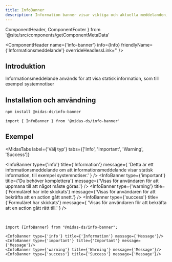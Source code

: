 ```yaml
---
title: InfoBanner
description: Information banner visar viktiga och aktuella meddelanden, som till exempel systemnotiser.
---
```


  ComponentHeader,
  ComponentFooter
} from '@site/src/components/getComponentMetaData'

<ComponentHeader
  name={'info-banner'}
  info={Info}
  friendlyName={'Informationsmeddelande'}
  overrideHeadlessLink=''
/>

## Introduktion

Informationsmeddelande används för att visa statisk information, som till exempel systemnotiser

## Installation och användning

```bash npm2yarn
npm install @midas-ds/info-banner
```

```tsx
import { InfoBanner } from '@midas-ds/info-banner'
```

## Exempel

<MidasTabs
  label={'Välj typ'}
  tabs={['Info', 'Important', 'Warning', 'Success']}
>
  <InfoBanner
    type={'info'}
    title={'Information'}
    message={
      'Detta är ett informationsmeddelande om att informationsmeddelande visar statisk information, till exempel systemnotiser.'
    }
  />
  <InfoBanner
    type={'important'}
    title={'Du behöver komplettera'}
    message={'Visas för användaren för att uppmana till att något måste göras.'}
  />
  <InfoBanner
    type={'warning'}
    title={'Formuläret har inte skickats'}
    message={'Visas för användaren för att bekräfta att en action gått snett.'}
  />
  <InfoBanner
    type={'success'}
    title={'Formuläret har skickats'}
    message={
      'Visas för användaren för att bekräfta att en action gått rätt till.'
    }
  />
</MidasTabs>

<br />

```tsx
import {InfoBanner} from "@midas-ds/info-banner";

<InfoBanner type={'info'} title={'Information'} message={'Message'}/>
<InfoBanner type={'important'} title={'Important'} message={'Message'}/>
<InfoBanner type={'warning'} title={'Warning'} message={'Message'}/>
<InfoBanner type={'success'} title={'Success'} message={'Message'}/>
```

<ComponentFooter info={Info} />
